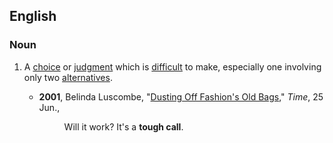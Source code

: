 ==English==

===Noun===
{{en-noun|sg=[[tough]] [[call]]}}

# {{context|mainly|US|idiom}} A [[choice]] or [[judgment]] which is [[difficult]] to make, especially one involving only two [[alternatives]].
#*'''2001''',  Belinda Luscombe, "[http://www.time.com/time/magazine/article/0,9171,1000208-2,00.html Dusting Off Fashion's Old Bags]," ''Time'', 25 Jun.,
#*:Will it work? It's a '''tough call'''.